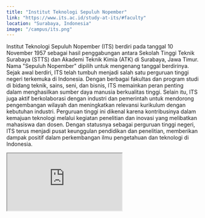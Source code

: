 ```yaml
---
title: "Institut Teknologi Sepuluh Nopember"
link: "https://www.its.ac.id/study-at-its/#faculty"
location: "Surabaya, Indonesia"
image: "/campus/its.png"
---
```


Institut Teknologi Sepuluh Nopember (ITS) berdiri pada tanggal 10 November 1957 sebagai hasil penggabungan antara Sekolah Tinggi Teknik Surabaya (STTS) dan Akademi Teknik Kimia (ATK) di Surabaya, Jawa Timur. Nama "Sepuluh Nopember" dipilih untuk mengenang tanggal berdirinya. Sejak awal berdiri, ITS telah tumbuh menjadi salah satu perguruan tinggi negeri terkemuka di Indonesia. Dengan berbagai fakultas dan program studi di bidang teknik, sains, seni, dan bisnis, ITS memainkan peran penting dalam menghasilkan sumber daya manusia berkualitas tinggi. Selain itu, ITS juga aktif berkolaborasi dengan industri dan pemerintah untuk mendorong pengembangan wilayah dan meningkatkan relevansi kurikulum dengan kebutuhan industri. Perguruan tinggi ini dikenal karena kontribusinya dalam kemajuan teknologi melalui kegiatan penelitian dan inovasi yang melibatkan mahasiswa dan dosen. Dengan statusnya sebagai perguruan tinggi negeri, ITS terus menjadi pusat keunggulan pendidikan dan penelitian, memberikan dampak positif dalam perkembangan ilmu pengetahuan dan teknologi di Indonesia.

<iframe src="https://www.google.com/maps/embed?pb=!1m18!1m12!1m3!1d31659.745964981237!2d112.74765516087938!3d-7.301172265258757!2m3!1f0!2f0!3f0!3m2!1i1024!2i768!4f13.1!3m3!1m2!1s0x2dd7fa13a3fa7dd7%3A0x2b376f2c5ad1617c!2sRektorat%20ITS!5e0!3m2!1sid!2sid!4v1704526699466!5m2!1sid!2sid" className="w-full h-96 mb-32" loading="lazy" referrerpolicy="no-referrer-when-downgrade"></iframe>